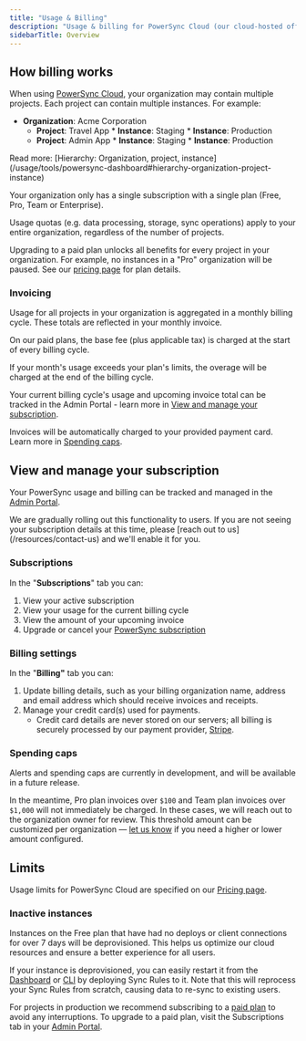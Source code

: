 ```yaml
---
title: "Usage & Billing"
description: "Usage & billing for PowerSync Cloud (our cloud-hosted offering)."
sidebarTitle: Overview
---
```


## How billing works

When using [PowerSync Cloud](https://www.powersync.com/pricing), your organization may contain multiple projects. Each project can contain multiple instances. For example:

* **Organization**: Acme Corporation
   * **Project**: Travel App
         * **Instance**: Staging
         * **Instance**: Production
   * **Project**: Admin App
         * **Instance**: Staging
         * **Instance**: Production

<Info>
   Read more: [Hierarchy: Organization, project, instance](/usage/tools/powersync-dashboard#hierarchy-organization-project-instance)
</Info>

Your organization only has a single subscription with a single plan (Free, Pro, Team or Enterprise).

Usage quotas (e.g. data processing, storage, sync operations) apply to your entire organization, regardless of the number of projects.

Upgrading to a paid plan unlocks all benefits for every project in your organization. For example, no instances in a "Pro" organization will be paused. See our [pricing page](https://www.powersync.com/pricing) for plan details.

### Invoicing

Usage for all projects in your organization is aggregated in a monthly billing cycle. These totals are reflected in your monthly invoice.

On our paid plans, the base fee (plus applicable tax) is charged at the start of every billing cycle.

If your month's usage exceeds your plan's limits, the overage will be charged at the end of the billing cycle.

Your current billing cycle's usage and upcoming invoice total can be tracked in the Admin Portal - learn more in [View and manage your subscription](/resources/usage-and-billing#view-and-manage-your-subscription).

Invoices will be automatically charged to your provided payment card. Learn more in [Spending caps](/resources/usage-and-billing#spending-caps).

## View and manage your subscription

Your PowerSync usage and billing can be tracked and managed in the [Admin Portal](https://accounts.journeyapps.com/portal/admin/).

<Note>
   We are gradually rolling out this functionality to users. If you are not seeing your subscription details at this time, please [reach out to us](/resources/contact-us) and we'll enable it for you.
</Note>

### Subscriptions

In the "**Subscriptions**" tab you can:

1. View your active subscription
2. View your usage for the current billing cycle
3. View the amount of your upcoming invoice
4. Upgrade or cancel your [PowerSync subscription](https://www.powersync.com/pricing)

### Billing settings

In the "**Billing"** tab you can:

1. Update billing details, such as your billing organization name, address and email address which should receive invoices and receipts.
2. Manage your credit card(s) used for payments.
   * Credit card details are never stored on our servers; all billing is securely processed by our payment provider, [Stripe](https://stripe.com/).

### Spending caps

Alerts and spending caps are currently in development, and will be available in a future release.

In the meantime, Pro plan invoices over `$100` and Team plan invoices over `$1,000` will not immediately be charged. In these cases, we will reach out to the organization owner for review. This threshold amount can be customized per organization — [let us know](/resources/contact-us) if you need a higher or lower amount configured.

## Limits

Usage limits for PowerSync Cloud are specified on our [Pricing page](https://www.powersync.com/pricing).

### Inactive instances

Instances on the Free plan that have had no deploys or client connections for over 7 days will be deprovisioned. This helps us optimize our cloud resources and ensure a better experience for all users.

If your instance is deprovisioned, you can easily restart it from the [Dashboard](/usage/tools/powersync-dashboard) or [CLI](/usage/tools/cli) by deploying Sync Rules to it. Note that this will reprocess your Sync Rules from scratch, causing data to re-sync to existing users.

For projects in production we recommend subscribing to a [paid plan](https://www.powersync.com/pricing) to avoid any interruptions. To upgrade to a paid plan, visit the Subscriptions tab in your [Admin Portal](https://accounts.journeyapps.com/portal/admin/).
